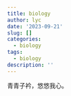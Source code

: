 ---
title: biology
author: lyc
date: '2023-09-21'
slug: []
categories:
  - biology
tags:
  - biology
description: ''
---

青青子衿，悠悠我心。
